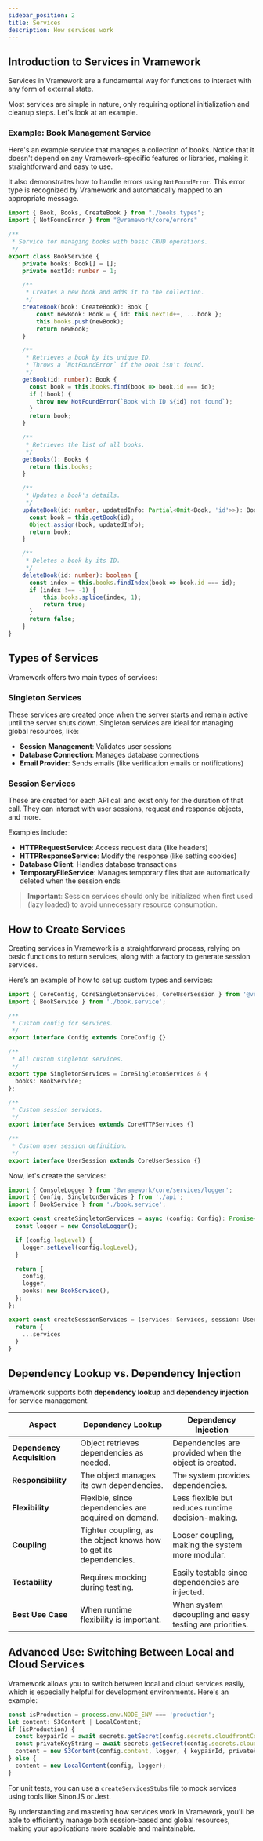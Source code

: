 ```yaml
---
sidebar_position: 2  
title: Services  
description: How services work  
---
```


## Introduction to Services in Vramework

Services in Vramework are a fundamental way for functions to interact with any form of external state.

Most services are simple in nature, only requiring optional initialization and cleanup steps. Let's look at an example.

### Example: Book Management Service

Here's an example service that manages a collection of books. Notice that it doesn't depend on any Vramework-specific features or libraries, making it straightforward and easy to use.

It also demonstrates how to handle errors using `NotFoundError`. This error type is recognized by Vramework and automatically mapped to an appropriate message.

```typescript
import { Book, Books, CreateBook } from "./books.types";
import { NotFoundError } from "@vramework/core/errors"

/**
 * Service for managing books with basic CRUD operations.
 */
export class BookService {
    private books: Book[] = [];
    private nextId: number = 1;

    /**
     * Creates a new book and adds it to the collection.
     */
    createBook(book: CreateBook): Book {
        const newBook: Book = { id: this.nextId++, ...book };
        this.books.push(newBook);
        return newBook;
    }

    /**
     * Retrieves a book by its unique ID.
     * Throws a `NotFoundError` if the book isn't found.
     */
    getBook(id: number): Book {
      const book = this.books.find(book => book.id === id);
      if (!book) {
        throw new NotFoundError(`Book with ID ${id} not found`);
      }
      return book;
    }

    /**
     * Retrieves the list of all books.
     */
    getBooks(): Books {
      return this.books;
    }

    /**
     * Updates a book's details.
     */
    updateBook(id: number, updatedInfo: Partial<Omit<Book, 'id'>>): Book {
      const book = this.getBook(id);
      Object.assign(book, updatedInfo);
      return book;
    }

    /**
     * Deletes a book by its ID.
     */
    deleteBook(id: number): boolean {
      const index = this.books.findIndex(book => book.id === id);
      if (index !== -1) {
          this.books.splice(index, 1);
          return true;
      }
      return false;
    }
}
```

## Types of Services

Vramework offers two main types of services:

### Singleton Services

These services are created once when the server starts and remain active until the server shuts down. Singleton services are ideal for managing global resources, like:

- **Session Management**: Validates user sessions
- **Database Connection**: Manages database connections
- **Email Provider**: Sends emails (like verification emails or notifications)

### Session Services

These are created for each API call and exist only for the duration of that call. They can interact with user sessions, request and response objects, and more.

Examples include:

- **HTTPRequestService**: Access request data (like headers)
- **HTTPResponseService**: Modify the response (like setting cookies)
- **Database Client**: Handles database transactions
- **TemporaryFileService**: Manages temporary files that are automatically deleted when the session ends

> **Important**: Session services should only be initialized when first used (lazy loaded) to avoid unnecessary resource consumption.

## How to Create Services

Creating services in Vramework is a straightforward process, relying on basic functions to return services, along with a factory to generate session services.

Here’s an example of how to set up custom types and services:

```typescript
import { CoreConfig, CoreSingletonServices, CoreUserSession } from '@vramework/core/types';
import { BookService } from './book.service';

/**
 * Custom config for services.
 */
export interface Config extends CoreConfig {}

/**
 * All custom singleton services.
 */
export type SingletonServices = CoreSingletonServices & {
  books: BookService;
};

/**
 * Custom session services.
 */
export interface Services extends CoreHTTPServices {}

/**
 * Custom user session definition.
 */
export interface UserSession extends CoreUserSession {}
```

Now, let's create the services:

```typescript
import { ConsoleLogger } from '@vramework/core/services/logger';
import { Config, SingletonServices } from './api';
import { BookService } from './book.service';

export const createSingletonServices = async (config: Config): Promise<SingletonServices> => {
  const logger = new ConsoleLogger();

  if (config.logLevel) {
    logger.setLevel(config.logLevel);
  }

  return {
    config,
    logger,
    books: new BookService(),
  };
};

export const createSessionServices = (services: Services, session: UserSession) => {
  return {
    ...services
  }
}
```

## Dependency Lookup vs. Dependency Injection

Vramework supports both **dependency lookup** and **dependency injection** for service management.

| **Aspect**               | **Dependency Lookup**                                             | **Dependency Injection**                                         |
|--------------------------|------------------------------------------------------------------|------------------------------------------------------------------|
| **Dependency Acquisition**| Object retrieves dependencies as needed.                        | Dependencies are provided when the object is created.            |
| **Responsibility**        | The object manages its own dependencies.                        | The system provides dependencies.                                |
| **Flexibility**           | Flexible, since dependencies are acquired on demand.            | Less flexible but reduces runtime decision-making.               |
| **Coupling**              | Tighter coupling, as the object knows how to get its dependencies. | Looser coupling, making the system more modular.                 |
| **Testability**           | Requires mocking during testing.                                | Easily testable since dependencies are injected.                 |
| **Best Use Case**         | When runtime flexibility is important.                          | When system decoupling and easy testing are priorities.          |

## Advanced Use: Switching Between Local and Cloud Services

Vramework allows you to switch between local and cloud services easily, which is especially helpful for development environments. Here's an example:

```typescript
const isProduction = process.env.NODE_ENV === 'production';
let content: S3Content | LocalContent;
if (isProduction) {
  const keypairId = await secrets.getSecret(config.secrets.cloudfrontContentId);
  const privateKeyString = await secrets.getSecret(config.secrets.cloudfrontContentPrivateKey);
  content = new S3Content(config.content, logger, { keypairId, privateKeyString });
} else {
  content = new LocalContent(config, logger);
}
```

For unit tests, you can use a `createServicesStubs` file to mock services using tools like SinonJS or Jest.

By understanding and mastering how services work in Vramework, you'll be able to efficiently manage both session-based and global resources, making your applications more scalable and maintainable.
